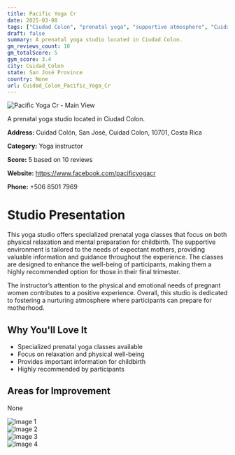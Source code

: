 ```yaml
---
title: Pacific Yoga Cr
date: 2025-03-08
tags: ["Ciudad Colon", "prenatal yoga", "supportive atmosphere", "Cuidad Colon"]  
draft: false
summary: A prenatal yoga studio located in Ciudad Colon.
gm_reviews_count: 10
gm_totalScore: 5
gym_score: 3.4
city: Cuidad_Colon
state: San José Province
country: None
url: Cuidad_Colon_Pacific_Yoga_Cr
---
```


<div className="aspect-[16/9] relative my-8">
  <img 
    src="https://lh5.googleusercontent.com/p/AF1QipOZoqHIXHL2pWI4HFakwiflb-xJ-wzu0phIGk4m=w1920-h1080-k-no"
    alt="Pacific Yoga Cr - Main View"
    className="object-cover absolute inset-0 w-full h-full rounded-lg"
  />
</div>

A prenatal yoga studio located in Ciudad Colon.

**Address:** Cuidad Colón, San José, Cuidad Colon, 10701, Costa Rica

**Category:** Yoga instructor

**Score:** 5 based on 10 reviews

**Website:** https://www.facebook.com/pacificyogacr

**Phone:** +506 8501 7969

# Studio Presentation

This yoga studio offers specialized prenatal yoga classes that focus on both physical relaxation and mental preparation for childbirth. The supportive environment is tailored to the needs of expectant mothers, providing valuable information and guidance throughout the experience. The classes are designed to enhance the well-being of participants, making them a highly recommended option for those in their final trimester.

The instructor’s attention to the physical and emotional needs of pregnant women contributes to a positive experience. Overall, this studio is dedicated to fostering a nurturing atmosphere where participants can prepare for motherhood.

## Why You'll Love It

- Specialized prenatal yoga classes available
- Focus on relaxation and physical well-being
- Provides important information for childbirth
- Highly recommended by participants

## Areas for Improvement

None

<div className="grid grid-cols-1 xl:grid-cols-2 gap-4 my-8">
<div className="aspect-[4/3] relative"><img src="https://lh5.googleusercontent.com/p/AF1QipM_GBfRcN28FrLnRusEUdtZZCAitSmwW0ossyFs=w1920-h1080-k-no" alt="Image 1" className="object-cover absolute inset-0 w-full h-full rounded-lg" /></div>
<div className="aspect-[4/3] relative"><img src="https://lh5.googleusercontent.com/p/AF1QipNZDfl84r_cXGzdy6jGilsh0dtGIJgY1I4SPumG=w1920-h1080-k-no" alt="Image 2" className="object-cover absolute inset-0 w-full h-full rounded-lg" /></div>
<div className="aspect-[4/3] relative"><img src="https://lh5.googleusercontent.com/p/AF1QipOIPJ0FuQgYBbqMFMw2M9SHhMuB7IpT9sXMeY5A=w1920-h1080-k-no" alt="Image 3" className="object-cover absolute inset-0 w-full h-full rounded-lg" /></div>
<div className="aspect-[4/3] relative"><img src="https://lh5.googleusercontent.com/p/AF1QipOImojqadGxlDE29O4yKnn_Xu4nFiJMX8wIrixt=w1920-h1080-k-no" alt="Image 4" className="object-cover absolute inset-0 w-full h-full rounded-lg" /></div>
</div>